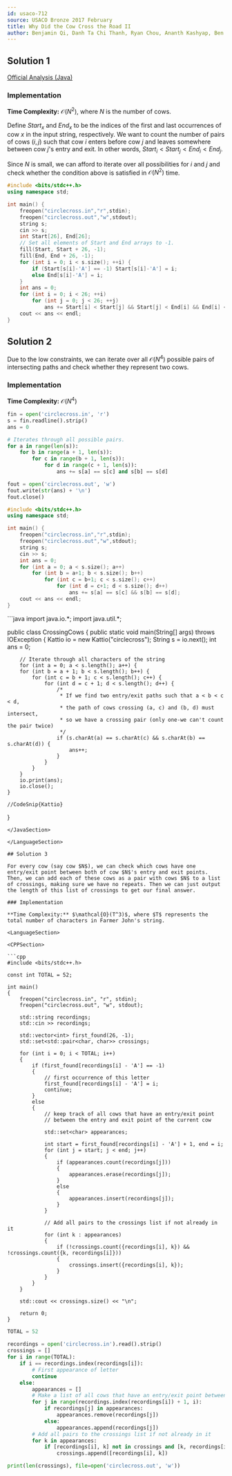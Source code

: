 ```yaml
---
id: usaco-712
source: USACO Bronze 2017 February
title: Why Did the Cow Cross the Road II
author: Benjamin Qi, Danh Ta Chi Thanh, Ryan Chou, Ananth Kashyap, Ben Dodge, Ishwarendra Jha
---
```


## Solution 1

[Official Analysis (Java)](http://www.usaco.org/current/data/sol_circlecross_bronze_feb17.html)

### Implementation

**Time Complexity:** $\mathcal{O}(N^2)$, where $N$ is the number of cows.

<!-- Solution -->

Define $Start_x$ and $End_x$ to be the indices of the first and last occurrences
of cow $x$ in the input string, respectively. We want to count the number of
pairs of cows $(i,j)$ such that cow $i$ enters before cow $j$ and leaves
somewhere between cow $j$'s entry and exit. In other words,
$Start_i < Start_j < End_i < End_j$.

Since $N$ is small, we can afford to iterate over all possibilities for $i$ and
$j$ and check whether the condition above is satisfied in $\mathcal{O}(N^2)$
time.

<LanguageSection>

<CPPSection>

```cpp
#include <bits/stdc++.h>
using namespace std;

int main() {
	freopen("circlecross.in","r",stdin);
	freopen("circlecross.out","w",stdout);
	string s;
	cin >> s;
	int Start[26], End[26];
	// Set all elements of Start and End arrays to -1.
	fill(Start, Start + 26, -1);
	fill(End, End + 26, -1);
	for (int i = 0; i < s.size(); ++i) {
		if (Start[s[i]-'A'] == -1) Start[s[i]-'A'] = i;
		else End[s[i]-'A'] = i;
	}
	int ans = 0;
	for (int i = 0; i < 26; ++i)
		for (int j = 0; j < 26; ++j)
			ans += Start[i] < Start[j] && Start[j] < End[i] && End[i] < End[j];
	cout << ans << endl;
}
```

</CPPSection>

</LanguageSection>

## Solution 2

Due to the low constraints, we can iterate over all $\mathcal{O}(N^4)$ possible
pairs of intersecting paths and check whether they represent two cows.
	
### Implementation
	
**Time Complexity:** $\mathcal{O}(N^4)$

<LanguageSection>
	
<PySection>
	
```python	
fin = open('circlecross.in', 'r')
s = fin.readline().strip()
ans = 0

# Iterates through all possible pairs.
for a in range(len(s)):
	for b in range(a + 1, len(s)):
		for c in range(b + 1, len(s)):
			for d in range(c + 1, len(s)):
				ans += s[a] == s[c] and s[b] == s[d]

fout = open('circlecross.out', 'w')
fout.write(str(ans) + '\n')
fout.close()
```
	
</PySection>
	
<CPPSection>

```cpp
#include <bits/stdc++.h>
using namespace std;

int main() {
	freopen("circlecross.in","r",stdin);
	freopen("circlecross.out","w",stdout);
	string s;
	cin >> s;
	int ans = 0;
	for (int a = 0; a < s.size(); a++)
		for (int b = a+1; b < s.size(); b++)
			for (int c = b+1; c < s.size(); c++)
				for (int d = c+1; d < s.size(); d++)
					ans += s[a] == s[c] && s[b] == s[d];
	cout << ans << endl;
}
```

</CPPSection>
	
<JavaSection>
```java
import java.io.*;
import java.util.*;

public class CrossingCows {
	public static void main(String[] args) throws IOException {
		Kattio io = new Kattio("circlecross");
		String s = io.next();
		int ans = 0; 

		// Iterate through all characters of the string
		for (int a = 0; a < s.length(); a++) {
		for (int b = a + 1; b < s.length(); b++) {
			for (int c = b + 1; c < s.length(); c++) {
				for (int d = c + 1; d < s.length(); d++) {
					/* 
					 * If we find two entry/exit paths such that a < b < c < d, 
					 * the path of cows crossing (a, c) and (b, d) must intersect,
					 * so we have a crossing pair (only one-we can't count the pair twice) 
					 */
					if (s.charAt(a) == s.charAt(c) && s.charAt(b) == s.charAt(d)) {
						ans++;
					}
				}
			}
		}
		io.print(ans);
		io.close();
	}
	
	//CodeSnip{Kattio}
}
```
</JavaSection>

</LanguageSection>

## Solution 3

For every cow (say cow $N$), we can check which cows have one entry/exit point between both of cow $N$'s entry and exit points. Then, we can add each of these cows as a pair with cows $N$ to a list of crossings, making sure we have no repeats. Then we can just output the length of this list of crossings to get our final answer.

### Implementation
	
**Time Complexity:** $\mathcal{O}(T^3)$, where $T$ represents the total number of characters in Farmer John's string.

<LanguageSection>

<CPPSection>

```cpp
#include <bits/stdc++.h>

const int TOTAL = 52;

int main()
{
	freopen("circlecross.in", "r", stdin);
	freopen("circlecross.out", "w", stdout);

	std::string recordings;
	std::cin >> recordings;

	std::vector<int> first_found(26, -1);
	std::set<std::pair<char, char>> crossings;

	for (int i = 0; i < TOTAL; i++)
	{
		if (first_found[recordings[i] - 'A'] == -1)
		{
			// first occurrence of this letter
			first_found[recordings[i] - 'A'] = i;
			continue;
		}
		else
		{
			// keep track of all cows that have an entry/exit point
			// between the entry and exit point of the current cow

			std::set<char> appearances;

			int start = first_found[recordings[i] - 'A'] + 1, end = i;
			for (int j = start; j < end; j++)
			{
				if (appearances.count(recordings[j]))
				{
					appearances.erase(recordings[j]);
				}
				else
				{
					appearances.insert(recordings[j]);
				}
			}

			// Add all pairs to the crossings list if not already in it
			for (int k : appearances)
			{
				if (!crossings.count({recordings[i], k}) && !crossings.count({k, recordings[i]}))
				{
					crossings.insert({recordings[i], k});
				}
			}
		}
	}

	std::cout << crossings.size() << "\n";

	return 0;
}
```

</CPPSection>
						 
<PySection>
	
```python
TOTAL = 52
	
recordings = open('circlecross.in').read().strip()
crossings = []
for i in range(TOTAL):
	if i == recordings.index(recordings[i]):
		# First appearance of letter
		continue
	else:
		appearances = []
		# Make a list of all cows that have an entry/exit point between the entry and exit point of the current cow
		for j in range(recordings.index(recordings[i]) + 1, i):
			if recordings[j] in appearances:
				appearances.remove(recordings[j])
			else:
				appearances.append(recordings[j])
		# Add all pairs to the crossings list if not already in it
		for k in appearances:
			if [recordings[i], k] not in crossings and [k, recordings[i]] not in crossings:
				crossings.append([recordings[i], k])

print(len(crossings), file=open('circlecross.out', 'w'))
```
	
</PySection>

</LanguageSection>
